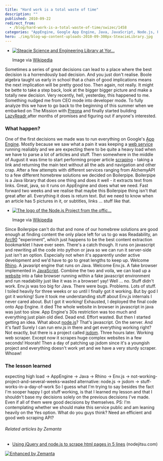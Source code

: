 ```yaml
---
title: "Hard work is a total waste of time"
description: ""
published: 2010-09-22
redirect_from:
  - /blog/hard-work-is-a-total-waste-of-time/swizec/1458
categories: "AppEngine, Google App Engine, Java, JavaScript, Node.js, Programming, Uncategorized"
hero: ./img/blog-wp-content-uploads-2010-09-300px-SteacieLibrary.jpg
---
```


- [![Steacie Science and Engineering Library at Yor...](./img/blog-wp-content-uploads-2010-09-300px-SteacieLibrary.jpg "Steacie Science and Engineering Library at Yor...")](http://commons.wikipedia.org/wiki/File:SteacieLibrary.jpg)

  Image via [Wikipedia](http://commons.wikipedia.org/wiki/File:SteacieLibrary.jpg)

Sometimes a series of great decisions can lead to a place where the best decision is a horrendously bad decision. And you just don't realise. Boole algebra taught us early in school that a chain of good implications means the next implication will be pretty good too. Then again, not really. It might be bette to take a step back, look at the bigger bigger picture and make a totally new decision. Very recently, hell, yesterday, this happened to me. Something nudged me from CEO mode into developer mode. To fully analyze this we have to go back to the beginning of this summer when we embarked on The Mission with [Preona](http://preona.net/) and finally started building [LazyReadr ](http://lazyreadr.com/)after months of promises and figuring out if anyone's interested.

### What happen?

One of the first decisions we made was to run everything on Google's [App Engine](http://code.google.com/appengine/ "Google App Engine"). Mostly because we saw what a pain it was keeping a [web service](http://en.wikipedia.org/wiki/Web_service "Web service") running realiably and we are expecting there to be quite a heavy load when we have to parse a lot of articles and stuff. Then somewhere in the middle of August it was time to start performing proper article [scraping](http://en.wikipedia.org/wiki/Web_scraping "Web scraping") - taking a link and returning the main text without all the ads and navigation and other crap. After a few attempts with different services ranging from AlchemyAPI to a few different homebrew solutions we decided on Boilerpipe. Boilerpipe is a Java library that does one thing and does it well - it extracts text from links. Great, java, so it runs on AppEngine and does what we need. Fast forward two weeks and we realise that maybe this Boilerpipe thing isn't that great after all. Everything it does is return text. But we need to know when an article has 5 pictures in it, or subtitles, links ... stuff like that.

- [![The logo of the Node.js Project from the offic...](./img/blog-wp-content-uploads-2010-09-300px-NodeJS.png "The logo of the Node.js Project from the offic...")](http://commons.wikipedia.org/wiki/File:NodeJS.png)

  Image via [Wikipedia](http://commons.wikipedia.org/wiki/File:NodeJS.png)

Since Boilerpipe can't do that and none of our homebrew solutions are good enough at finding content the only place left for us to go was Readability, an [Arc90](http://www.arc90.com/ "Arc90") "experiment", which just happens to be the best content extraction bookmarklet I have ever seen. There's a catch though. It runs on javascript and rewriting all the code into python or java so we can run it server-side just isn't an option. Especially not when it's apparently under active development and we'd have to go to great lengths to keep up. Welcome [Rhino](http://www.mozilla.org/rhino/ "Rhino (JavaScript engine)"). A javasript engine that runs on Java. Welcome Env.js. A fake browser implemented in [JavaScript](http://en.wikipedia.org/wiki/JavaScript "JavaScript"). Combine the two and voila, we can load up a [website](http://en.wikipedia.org/wiki/Website "Website") into a fake browser running within a fake javascript environment and run readability just like it was in a browser! yay! Well ... no. Stuff didn't work. Env.js was too big for Java. There were bugs. Problems. Lots of stuff. I toiled heavily for three weeks or so until I finally got it working. But by god I got it working! Sure it took me understanding stuff about Env.js internals I never cared about. But I got it working! Exhausted, I deployed the final code onto App Engine. it died The whole website in browser in javascript in java was just too slow. App Engine's 30s restriction was too much and everything just plain old died. Dead end. Effort wasted. But then I started getting an idea. What about [node.js](http://nodejs.org/ "Node.js")? That's javascript. On the server. And it's fast! Surely I can run env.js in there and get everything working right? Not exactly, but there is a project called [jsdom](http://github.com/tmpvar/jsdom). Three hours later. Working web scraper. Except now it scrapes huge complex websites in a few seconds! Hoorah! Then a day of patching up jsdom since it's a youngish project and everything doesn't work yet and we have a very sturdy scraper. Whoaw!

### The lesson learned

expecting high load -> AppEngine -> Java -> Rhino -> Env.js -> not-working-project-and-several-weeks-wasted alternative: node.js -> jsdom -> stuff-works-in-a-day-of-work So I guess what I'm trying to say besides the fact I'm sooper happy I got stuff working, is that I learned my lesson and that I shouldn't base my decisions solely on the previous decisions I've made. Even if all of them were good decisions by themselves. PS: I'm contemplating whether we should make this service public and am leaning heavily on the Yes option. What do you guys think? Need an efficient and good web scraping API?

###### Related articles by Zemanta

- [Using jQuery and node.js to scrape html pages in 5 lines](http://blog.nodejitsu.com/jsdom-jquery-in-5-lines-on-nodejs) (nodejitsu.com)

[![Enhanced by Zemanta](http://img.zemanta.com/zemified_e.png?x-id=4671db4b-1c09-4cc2-9c53-825c17a80c65)](http://www.zemanta.com/ "Enhanced by Zemanta")
